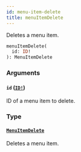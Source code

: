 ```yaml
---
id: menu-item-delete
title: menuItemDelete
---
```


Deletes a menu item.

```graphql
menuItemDelete(
  id: ID!
): MenuItemDelete

```

### Arguments

#### `id` ([`ID!`](../../../developer/api-reference/scalars/id))

ID of a menu item to delete.

### Type

#### [`MenuItemDelete`](../../../developer/api-reference/objects/menu-item-delete)

Deletes a menu item.
